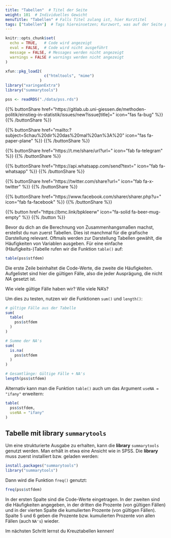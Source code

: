 ```yaml
---
title: "Tabellen"  # Titel der Seite
weight: 101  # Individuelles Gewicht 
menuTitle: "Tabellen" # Falls Titel zulang ist, hier Kurztitel
tags: ["tabellen"]  # Tags hiereinsetzen; Kurzwort, was auf der Seite passsiert
---
```

```r
knitr::opts_chunk$set(
  echo = TRUE,   # Code wird angezeigt
  eval = FALSE,  # Code wird nicht ausgeführt
  message = FALSE, # Messages werden nicht angezeigt
  warnings = FALSE # warnings werden nicht angezeigt
)

xfun::pkg_load2(
                 c("htmltools", "mime")
               )
library("xaringanExtra")
library("summarytools")

pss <- readRDS("./data/pss.rds")
```

{{% buttonShare href=\"https\:\/\/gitlab.ub.uni-giessen.de\/methoden-politik\/einstieg-in-statistik\/issues\/new?issue[title]=\" icon=\"fas fa-bug\" %}} {{% /buttonShare %}} 

{{% buttonShare href=\"mailto\:?subject=Schau\%20dir\%20das\%20mal\%20an\%3A\%20\" icon=\"fas fa-paper-plane\" %}} {{% /buttonShare %}}

{{% buttonShare href=\"https\:\/\/t.me\/share\/url?url=\" icon=\"fab fa-telegram\" %}} {{% /buttonShare %}}

{{% buttonShare href=\"https\:\/\/api.whatsapp.com\/send?text=\" icon=\"fab fa-whatsapp\" %}} {{% /buttonShare %}}

{{% buttonShare href=\"https\:\/\/twitter.com\/share?url=\" icon=\"fab fa-x-twitter\" %}} {{% /buttonShare %}}

{{% buttonShare href=\"https\:\/\/www.facebook.com\/sharer\/sharer.php?u=\" icon=\"fab fa-facebook\" %}} {{% /buttonShare %}}

{{% button href=\"https\:\/\/bmc.link\/bpkleerw\" icon=\"fa-solid fa-beer-mug-empty\" %}} {{% /button %}}

Bevor du dich an die Berechnung von Zusammenhangsmaßen machst, erstellst du nun zuerst Tabellen. Dies ist manchmal für die grafische Darstellung relevant. Oftmals werden zur Darstellung Tabellen gewählt, die Häufigkeiten von Variablen ausgeben. Für eine einfache (Häufigkeits-)Tabelle rufen wir die Funktion `table()` auf:
```r
table(pss$stfdem)
```
Die erste Zeile beinhaltet die Code-Werte, die zweite die Häufigkeiten. Aufgelistet sind hier die gültigen Fälle, also die jeder Ausprägung, die nicht *NA* gesetzt ist. 

Wie viele gültige Fälle haben wir? Wie viele NA's?

Um dies zu testen, nutzen wir die Funktionen `sum()` und `length()`:
```r
# gültige Fälle aus der Tabelle
sum(
  table(
    pss$stfdem
  )
) 

# Summe der NA's
sum(
  is.na(
    pss$stfdem
  )
)

# Gesamtlänge: Gültige Fälle + NA's
length(pss$stfdem)
```

Alternativ kann man die Funktion `table()` auch um das Argument `useNA = "ifany"` erweitern:
```r
table(
  pss$stfdem,
  useNA = "ifany"
)
```

## Tabelle mit **library** `summarytools`
Um eine strukturierte Ausgabe zu erhalten, kann die **library** `summarytools` genutzt werden. Man erhält in etwa eine Ansicht wie in SPSS. Die **library** muss zuerst installiert bzw. geladen werden:
```r
install.packages("summarytools")
library("summarytools")
```

Dann wird die Funktion `freq()` genutzt:
```r
freq(pss$stfdem)
```

In der ersten Spalte sind die Code-Werte eingetragen. In der zweiten sind die Häufigkeiten angegeben, in der dritten die Prozente (von gültigen Fällen) und in der vierten Spalte die kumulierten Prozente (von gültigen Fällen). Spalte $5$ und $6$ geben die Prozente bzw. kumulierten Prozente von allen Fällen (auch `NA's`) wieder.

Im nächsten Schritt lernst du Kreuztabellen kennen!
